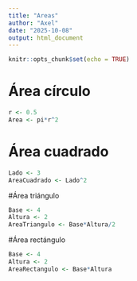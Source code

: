 ```yaml
---
title: "Areas"
author: "Axel"
date: "2025-10-08"
output: html_document
---
```


```r
knitr::opts_chunk$set(echo = TRUE)
```

# Área círculo

```r
r <- 0.5
Area <- pi*r^2
```

# Área cuadrado

```r
Lado <- 3
AreaCuadrado <- Lado^2
```

#Área triángulo
```r
Base <- 4
Altura <- 2
AreaTriangulo <- Base*Altura/2
```

#Área rectángulo

```r
Base <- 4
Altura <- 2
AreaRectangulo <- Base*Altura
```




